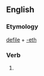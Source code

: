 ==English==

===Etymology===
[[defile]] + [[-eth]]

===Verb===
{{en-verb form}}

# {{archaic third-person singular of|defile}}